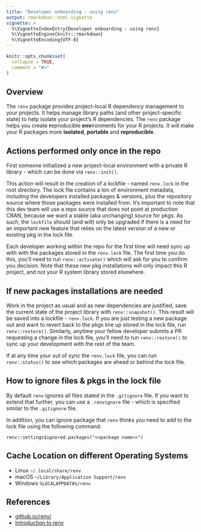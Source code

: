 ```yaml
---
title: "Developer onboarding - using renv"
output: rmarkdown::html_vignette
vignette: >
  %\VignetteIndexEntry{Developer onboarding - using renv}
  %\VignetteEngine{knitr::rmarkdown}
  %\VignetteEncoding{UTF-8}
---
```


```r
knitr::opts_chunk$set(
  collapse = TRUE,
  comment = "#>"
)
```


## Overview

The `renv` package provides project-local R dependency management to your projects. It helps manage library paths (and other project-specific state) to help isolate your project’s R dependencies. The `renv` package helps you create **r**eproducible **env**ironments for your R projects. It will make your R packages more **isolated**, **portable** and **reproducible**.

## Actions performed only once in the repo

First someone initialized a new project-local environment with a private R library - which can be done via `renv::init()`.

This action will result in the creation of a lockfile - named `renv.lock` in the root directory. The lock file contains a ton of environment metadata, including the developers installed packages & versions, plus the repository source where those packages were installed from. It's important to note that this dev team will use a repo source that does not point at production CRAN, because we want a stable (aka unchanging) source for pkgs. As such, the `lockfile` should (and will) only be upgraded if there is a need for an important new feature that relies on the latest version of a new or existing pkg in the lock file.

Each developer working within the repo for the first time will need sync up with with the packages stored in the `renv.lock` file. The first time you do this, you'll need to run `renv::activate()` which will ask for you to confirm you decision. Note that these new pkg installations will only impact this R project, and not your R system library stored elsewhere.

## If new packages installations are needed

Work in the project as usual and as new dependencies are justified, save the current state of the project library with `renv::snapshot()`. This result will be saved into a lockfile - `renv.lock`. If you are just testing a new package out and want to revert back to the pkgs line up stored in the lock file, run `renv::restore()`. Similarly, anytime your fellow developer submits a PR requesting a change in the lock file, you'll need to run `renv::restore()` to sync up your development with the rest of the team.

If at any time your out of sync the `renv.lock` file, you can run `renv::status()` to see which packages are ahead or behind the lock file.


## How to ignore files & pkgs in the lock file

By default `renv` ignores all files stated in the `.gitignore` file. If you want to extend that further, you can use a `.renvignore` file - which is specified similar to the `.gitignore` file.

In addition, you can ignore package that `renv` thinks you need to add to the lock file using the following command:

`renv::settings$ignored.packages("<<package name>>")`


## Cache Location on different Operating Systems

* Linux	`~/.local/share/renv`
* macOS	`~/Library/Application Support/renv`
* Windows	`%LOCALAPPDATA%/renv`

## References
* [github.io/renv/](https://rstudio.github.io/renv/)
* [Introduction to renv](https://rstudio.github.io/renv/articles/renv.html)